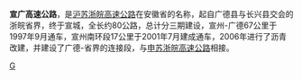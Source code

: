 '''宣广高速公路'''，是[[沪苏浙皖高速公路|沪苏浙皖高速公路]]在安徽省的名称，起自广德县与长兴县交会的浙皖省界，终于宣城，全长约80公路，总计分三期建设，宣州-广德67公里于1997年9月通车，宣州南环段17公里于2001年7月建成通车，2006年进行了沥青改建，并建设了广德-省界的连接段，与[[申苏浙皖高速公路|申苏浙皖高速公路]]相接。

{{Road-stub}}
{{安徽省高速公路}}
[[Category:安徽省高速公路|G]]